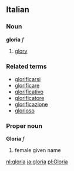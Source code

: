 ==Italian==
===Noun===
'''gloria''' ''f''

# [[glory]]

===Related terms===
*[[glorificarsi]]
*[[glorificare]]
*[[glorificativo]]
*[[glorificatore]]
*[[glorificazione]]
*[[glorioso]]

===Proper noun===
'''Gloria''' ''f''

# female given name

[[nl:gloria]]
[[ja:gloria]]
[[pl:Gloria]]